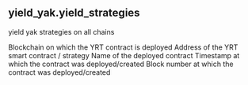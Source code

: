## yield_yak.yield_strategies 
yield yak strategies on all chains


<ParamField path="blockchain">
Blockchain on which the YRT contract is deployed
</ParamField>
<ParamField path="contract_address">
Address of the YRT smart contract / strategy
</ParamField>
<ParamField path="contract_name">
Name of the deployed contract
</ParamField>
<ParamField path="created_block_time">
Timestamp at which the contract was deployed/created
</ParamField>
<ParamField path="created_block_number">
Block number at which the contract was deployed/created
</ParamField>
